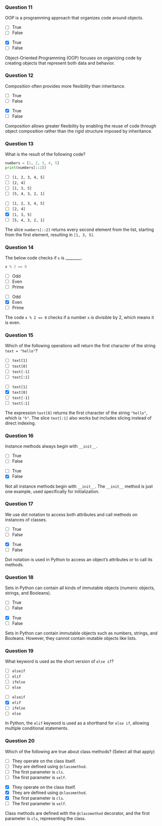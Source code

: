 ### Question 11 {.question}

OOP is a programming approach that organizes code around objects.

::: {.r-stack}

::: {.absolute .left-0 .top-0 width=100%}
- [ ] True
- [ ] False
:::

::: {.fragment .fade-in .absolute .left-0 .top-0 width=100%}
- [x] True
- [ ] False


::: {.explanation}
Object-Oriented Programming (OOP) focuses on organizing code by creating objects that represent both data and behavior.
:::
:::
:::

### Question 12 {.question}

Composition often provides more flexibility than inheritance.

::: {.r-stack}

::: {.absolute .left-0 .top-0 width=100%}
- [ ] True
- [ ] False
:::

::: {.fragment .fade-in .absolute .left-0 .top-0 width=100%}
- [x] True
- [ ] False


::: {.explanation}
Composition allows greater flexibility by enabling the reuse of code through object composition rather than the rigid structure imposed by inheritance.
:::
:::
:::

### Question 13 {.question}

What is the result of the following code?

```python
numbers = [1, 2, 3, 4, 5]
print(numbers[::2])
```

::: {.r-stack}

::: {.absolute .left-0 .top-0 width=100%}
- [ ] `[1, 2, 3, 4, 5]`
- [ ] `[2, 4]`
- [ ] `[1, 3, 5]`
- [ ] `[5, 4, 3, 2, 1]`
:::

::: {.fragment .fade-in .absolute .left-0 .top-0 width=100%}
- [ ] `[1, 2, 3, 4, 5]`
- [ ] `[2, 4]`
- [x] `[1, 3, 5]`
- [ ] `[5, 4, 3, 2, 1]`


::: {.explanation}
The slice `numbers[::2]` returns every second element from the list, starting from the first element, resulting in `[1, 3, 5]`.
:::
:::
:::

### Question 14 {.question}

The below code checks if `x` is ________.

```python
x % 2 == 0
```

::: {.r-stack}

::: {.absolute .left-0 .top-0 width=100%}
- [ ] Odd
- [ ] Even
- [ ] Prime
:::

::: {.fragment .fade-in .absolute .left-0 .top-0 width=100%}
- [ ] Odd
- [x] Even
- [ ] Prime


::: {.explanation}
The code `x % 2 == 0` checks if a number `x` is divisible by 2, which means it is even.
:::
:::
:::

### Question 15 {.question}

Which of the following operations will return the first character of the string `text = "hello"`?

::: {.r-stack}

::: {.absolute .left-0 .top-0 width=100%}
- [ ] `text[1]`
- [ ] `text[0]`
- [ ] `text[-1]`
- [ ] `text[:1]`
:::

::: {.fragment .fade-in .absolute .left-0 .top-0 width=100%}
- [ ] `text[1]`
- [x] `text[0]`
- [ ] `text[-1]`
- [ ] `text[:1]`


::: {.explanation}
The expression `text[0]` returns the first character of the string `"hello"`, which is `"h"`. The slice `text[:1]` also works but includes slicing instead of direct indexing.
:::
:::
:::

### Question 16 {.question}

Instance methods always begin with `__init__`.

::: {.r-stack}

::: {.absolute .left-0 .top-0 width=100%}
- [ ] True
- [ ] False
:::

::: {.fragment .fade-in .absolute .left-0 .top-0 width=100%}
- [ ] True
- [x] False


::: {.explanation}
Not all instance methods begin with `__init__`. The `__init__` method is just one example, used specifically for initialization.
:::
:::
:::

### Question 17 {.question}

We use dot notation to access both attributes and call methods on instances of classes.

::: {.r-stack}

::: {.absolute .left-0 .top-0 width=100%}
- [ ] True
- [ ] False
:::

::: {.fragment .fade-in .absolute .left-0 .top-0 width=100%}
- [x] True
- [ ] False


::: {.explanation}
Dot notation is used in Python to access an object's attributes or to call its methods.
:::
:::
:::

### Question 18 {.question}

Sets in Python can contain all kinds of immutable objects (numeric objects, strings, and Booleans).

::: {.r-stack}

::: {.absolute .left-0 .top-0 width=100%}
- [ ] True
- [ ] False
:::

::: {.fragment .fade-in .absolute .left-0 .top-0 width=100%}
- [x] True
- [ ] False


::: {.explanation}
Sets in Python can contain immutable objects such as numbers, strings, and Booleans. However, they cannot contain mutable objects like lists.
:::
:::
:::

### Question 19 {.question}

What keyword is used as the short version of `else if`?

::: {.r-stack}

::: {.absolute .left-0 .top-0 width=100%}
- [ ] `elseif`
- [ ] `elif`
- [ ] `ifelse`
- [ ] `else`
:::

::: {.fragment .fade-in .absolute .left-0 .top-0 width=100%}
- [ ] `elseif`
- [x] `elif`
- [ ] `ifelse`
- [ ] `else`


::: {.explanation}
In Python, the `elif` keyword is used as a shorthand for `else if`, allowing multiple conditional statements.
:::
:::
:::

### Question 20 {.question}

Which of the following are true about class methods? (Select all that apply)

::: {.r-stack}

::: {.absolute .left-0 .top-0 width=100%}
- [ ] They operate on the class itself.
- [ ] They are defined using `@classmethod`.
- [ ] The first parameter is `cls`.
- [ ] The first parameter is `self`.
:::

::: {.fragment .fade-in .absolute .left-0 .top-0 width=100%}
- [x] They operate on the class itself.
- [x] They are defined using `@classmethod`.
- [x] The first parameter is `cls`.
- [ ] The first parameter is `self`.


::: {.explanation}
Class methods are defined with the `@classmethod` decorator, and the first parameter is `cls`, representing the class.
:::
:::
:::

